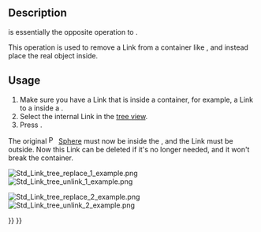 <languages/>
<translate>

<!--T:12-->
{{Docnav
|[[Std_LinkReplace|LinkReplace]]
|[[Std_LinkImport|LinkImport]]
|[[Std_Base|Std Base]]
|IconL=Std_LinkReplace.svg
|IconR=Std_LinkImport.svg
|IconC=Freecad.svg
}}

<!--T:1-->
{{GuiCommand
|Name=Std LinkUnlink
|MenuLocation=None
|Workbenches=All
|Version=0.19
|SeeAlso=[[Std_LinkMake|Std LinkMake]], [[Std_LinkMakeRelative|Std LinkMakeRelative]], [[Std_LinkReplace|Std LinkReplace]]
}}

== Description == <!--T:2-->

<!--T:3-->
{{Button|[[File:Std_LinkUnlink.svg|16px]] [[Std_LinkUnlink|Std LinkUnlink]]}} is essentially the opposite operation to {{Button|[[File:Std_LinkReplace.svg|16px]] [[Std_LinkReplace|Std LinkReplace]]}}.

<!--T:4-->
This operation is used to remove a Link from a container like {{Button|[[File:Std_Part.svg|16px]] [[Std_Part|Std Part]]}}, and instead place the real object inside.

== Usage == <!--T:5-->

<!--T:6-->
# Make sure you have a Link that is inside a container, for example, a Link to a {{Button|[[File:Part_Sphere.svg|16px]] [[Part_Sphere|Part Sphere]]}} inside a {{Button|[[File:Std_Part.svg|16px]] [[Std_Part|Std Part]]}}.
# Select the internal Link in the [[tree_view|tree view]].
# Press {{Button|[[File:Std_LinkUnlink.svg|16px]] [[Std_LinkUnlink|Unlink]]}}.

<!--T:7-->
The original [[File:Part_Sphere.svg|16px]] [[Part_Sphere|Sphere]] must now be inside the {{Button|[[File:Std_Part.svg|16px]] [[Std_Part|Std Part]]}}, and the Link must be outside. Now this Link can be deleted if it's no longer needed, and it won't break the container.

<!--T:8-->
[[File:Std_Link_tree_replace_1_example.png]] [[File:Std_Link_tree_unlink_1_example.png]]

<!--T:9-->
{{Caption|A Link inside another object is unlinked, and the real object is placed inside instead.}}

<!--T:10-->
[[File:Std_Link_tree_replace_2_example.png]] [[File:Std_Link_tree_unlink_2_example.png]]

<!--T:11-->
{{Caption|A Link inside a group is unlinked, and the real object is placed inside instead.}}


<!--T:13-->
{{Docnav
|[[Std_LinkReplace|LinkReplace]]
|[[Std_LinkImport|LinkImport]]
|[[Std_Base|Std Base]]
|IconL=Std_LinkReplace.svg
|IconR=Std_LinkImport.svg
|IconC=Freecad.svg
}}

</translate>
{{Std Base navi{{#translation:}}}}
{{Userdocnavi{{#translation:}}}}
{{clear}}